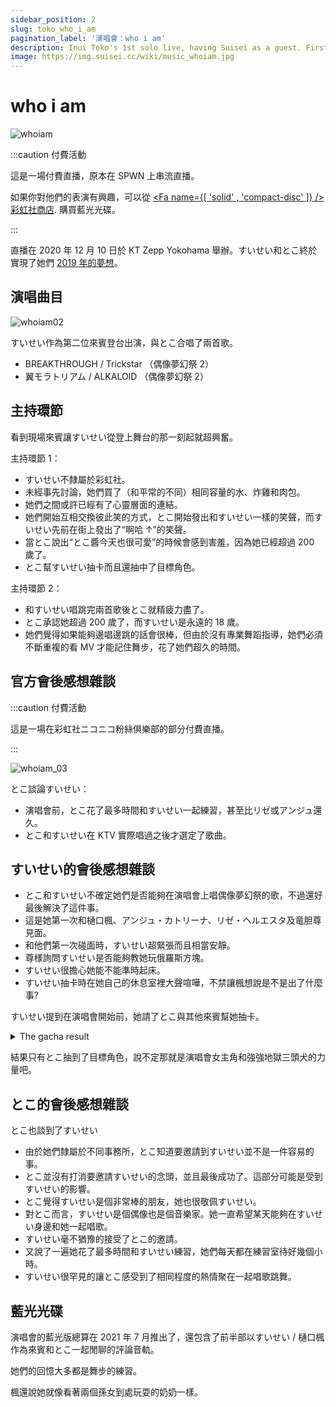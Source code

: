 ```yaml
---
sidebar_position: 2
slug: toko_who_i_am
pagination_label: '演唱會：who i am'
description: Inui Toko's 1st solo live, having Suisei as a guest. First time Tokomachi singing and dancing on the same stage together.
image: https://img.suisei.cc/wiki/music_whoiam.jpg
---
```



# who i am

![whoiam](/img/topics/whoiam.jpg)

:::caution 付費活動

這是一場付費直播，原本在 SPWN 上串流直播。

如果你對他們的表演有興趣，可以從 [<Fa name={[ 'solid' , 'compact-disc' ]} /> 彩虹社商店](https://shop.nijisanji.jp/s/niji/item/detail/NJSJ-026). 購買藍光光碟。

:::

直播在 2020 年 12 月 10 日於 KT Zepp Yokohama 舉辦。すいせい和とこ終於實現了她們 [2019 年的夢想](/timeline/2019#2019-06-08)。

## 演唱曲目

![whoiam02](/img/topics/whoiam_02.jpg)

すいせい作為第二位來賓登台出演，與とこ合唱了兩首歌。

- BREAKTHROUGH / Trickstar （偶像夢幻祭 2）
- 翼モラトリアム / ALKALOID （偶像夢幻祭 2）

## 主持環節

看到現場來賓讓すいせい從登上舞台的那一刻起就超興奮。

主持環節 1：

- すいせい不隸屬於彩虹社。
- 未經事先討論，她們買了（和平常的不同）相同容量的水、炸雞和肉包。
- 她們之間或許已經有了心靈層面的連結。
- 她們開始互相交換彼此笑的方式，とこ開始發出和すいせい一樣的笑聲，而すいせい先前在街上發出了“啊哈 ↑”的笑聲。
- 當とこ說出“とこ醬今天也很可愛”的時候會感到害羞，因為她已經超過 200 歲了。
- とこ幫すいせい抽卡而且還抽中了目標角色。

主持環節 2：

- 和すいせい唱跳完兩首歌後とこ就精疲力盡了。
- とこ承認她超過 200 歲了，而すいせい是永遠的 18 歲。
- 她們覺得如果能夠邊唱邊跳的話會很棒，但由於沒有專業舞蹈指導，她們必須不斷重複的看 MV 才能記住舞步，花了她們超久的時間。

## 官方會後感想雜談

:::caution 付費活動

這是一場在彩虹社ニコニコ粉絲俱樂部的部分付費直播。

:::

![whoiam_03](/img/topics/whoiam_03.jpg)

とこ談論すいせい：

- 演唱會前，とこ花了最多時間和すいせい一起練習，甚至比リゼ或アンジュ還久。
- とこ和すいせい在 KTV 實際唱過之後才選定了歌曲。

## すいせい的會後感想雜談

> <YTLink Id="Ra2rHH9zXW0&t=285s" />

- とこ和すいせい不確定她們是否能夠在演唱會上唱偶像夢幻祭的歌，不過還好最後解決了這件事。
- 這是她第一次和樋口楓、アンジュ・カトリーナ、リゼ・ヘルエスタ及竜胆尊見面。
- 和他們第一次碰面時，すいせい超緊張而且相當安靜。
- 尊様詢問すいせい是否能夠教她玩俄羅斯方塊。
- すいせい很擔心她能不能準時起床。
- すいせい抽卡時在她自己的休息室裡大聲喧嘩，不禁讓楓想說是不是出了什麼事?

> <YTTime Id="Ra2rHH9zXW0" Time="21:15" Desc="抽卡時間！" />

すいせい提到在演唱會開始前，她請了とこ與其他來賓幫她抽卡。

<details> <summary>The gacha result</summary>

|         成員         | :star:5 | 目標  |
| :------------------: | :-----: | :---: |
|   リゼ・ヘルエスタ   |    0    |  否   |
| アンジュ・カトリーナ |    2    |  否   |
|        樋口楓        |  :zzz:  | :zzz: |
|        竜胆尊        |    1    |  否   |
|       戌亥とこ       |    1    |  是   |

\* 樋口楓當時在其他休息室睡覺

</details>

結果只有とこ抽到了目標角色，說不定那就是演唱會女主角和強強地獄三頭犬的力量吧。

## とこ的會後感想雜談

> <YTTime Id="i8UbpU6wf1U" Time="06:47" Desc="詳細後台故事" />

とこ也談到了すいせい

- 由於她們隸屬於不同事務所，とこ知道要邀請到すいせい並不是一件容易的事。
- とこ並沒有打消要邀請すいせい的念頭，並且最後成功了。這部分可能是受到すいせい的影響。
- とこ覺得すいせい是個非常棒的朋友，她也很敬佩すいせい。
- 對とこ而言，すいせい是個偶像也是個音樂家。她一直希望某天能夠在すいせい身邊和她一起唱歌。
- すいせい毫不猶豫的接受了とこ的邀請。
- 又說了一遍她花了最多時間和すいせい練習，她們每天都在練習室待好幾個小時。
- すいせい很罕見的讓とこ感受到了相同程度的熱情聚在一起唱歌跳舞。

## 藍光光碟

> <YTTime Id="pT5uYMHtmL0" Time="05:23" Desc="討論藍光光碟" />

演唱會的藍光版總算在 2021 年 7 月推出了，還包含了前半部以すいせい / 樋口楓作為來賓和とこ一起閒聊的評論音軌。

她們的回憶大多都是舞步的練習。

楓還說她就像看著兩個孫女到處玩耍的奶奶一樣。
